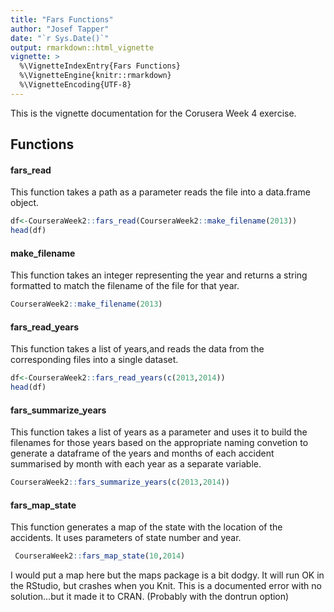 ```yaml
---
title: "Fars Functions"
author: "Josef Tapper"
date: "`r Sys.Date()`"
output: rmarkdown::html_vignette
vignette: >
  %\VignetteIndexEntry{Fars Functions}
  %\VignetteEngine{knitr::rmarkdown}
  %\VignetteEncoding{UTF-8}
---
```


This is the vignette documentation for the Corusera Week 4 exercise.

## Functions
#### fars_read
This function takes a path as a parameter reads the file into a data.frame object.\n
```r
df<-CourseraWeek2::fars_read(CourseraWeek2::make_filename(2013))
head(df)
```

#### make_filename
This function takes an integer representing the year and returns a string formatted to match the filename of the file for that year.\n

```r
CourseraWeek2::make_filename(2013)
```

#### fars_read_years
This function takes a list of years,and reads the data from the corresponding files into a single dataset.\n

```r
df<-CourseraWeek2::fars_read_years(c(2013,2014))
head(df)
```

#### fars_summarize_years
This function takes a list of years as a parameter and uses it to build the filenames for those years
based on the appropriate naming convetion to generate a dataframe of the years and months of each accident summarised by month with each year as a separate variable.\n

```r
CourseraWeek2::fars_summarize_years(c(2013,2014))
```

#### fars_map_state
This function generates a map of the state with the location of the accidents. It uses parameters of state number and year.\n

```r
 CourseraWeek2::fars_map_state(10,2014)
```
I would put a map here but the maps package is a bit dodgy. It will run OK in the RStudio, but crashes when you Knit. This is a documented error with no solution...but it made it to CRAN. (Probably with the dontrun option)

